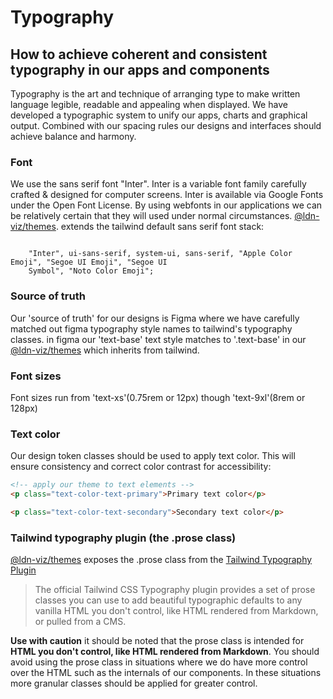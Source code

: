 
<Meta title="Ui/Typography" />

# Typography

## How to achieve coherent and consistent typography in our apps and components

Typography is the art and technique of arranging type to make written language legible, readable and appealing when displayed. We have developed a typographic system to unify our apps, charts and graphical output. Combined with our spacing rules our designs and interfaces should achieve balance and harmony.

### Font

We use the sans serif font "Inter". Inter is a variable font family carefully crafted & designed for computer screens. Inter is available via Google Fonts under the Open Font License. By using webfonts in our applications we can be relatively certain that they will used under normal circumstances.
[@ldn-viz/themes](https://www.npmjs.com/package/@ldn-viz/themes). extends the tailwind default sans serif font stack:

<code>
	"Inter", ui-sans-serif, system-ui, sans-serif, "Apple Color Emoji", "Segoe UI Emoji", "Segoe UI
	Symbol", "Noto Color Emoji";
</code>

### Source of truth

Our 'source of truth' for our designs is Figma where we have carefully matched out figma typography style names to tailwind's typography classes.
in figma our 'text-base' text style matches to '.text-base' in our [@ldn-viz/themes](https://www.npmjs.com/package/@ldn-viz/themes) which inherits from tailwind.

### Font sizes

Font sizes run from 'text-xs'(0.75rem or 12px) though 'text-9xl'(8rem or 128px)

### Text color

Our design token classes should be used to apply text color. This will ensure consistency and correct color contrast for accessibility:

```html
<!-- apply our theme to text elements -->
<p class="text-color-text-primary">Primary text color</p>

<p class="text-color-text-secondary">Secondary text color</p>
```

### Tailwind typography plugin (the .prose class)

[@ldn-viz/themes](https://www.npmjs.com/package/@ldn-viz/themes) exposes the .prose class from the [Tailwind Typography Plugin](https://github.com/tailwindlabs/tailwindcss-typography)

> The official Tailwind CSS Typography plugin provides a set of prose classes you can use to add beautiful typographic defaults to any vanilla HTML you don't control, like HTML rendered from Markdown, or pulled from a CMS.

**Use with caution** it should be noted that the prose class is intended for **HTML you don't control, like HTML rendered from Markdown**. You should avoid using the prose class in situations where we do have more control over the HTML such as the internals of our components. In these situations more granular classes should be applied for greater control.
